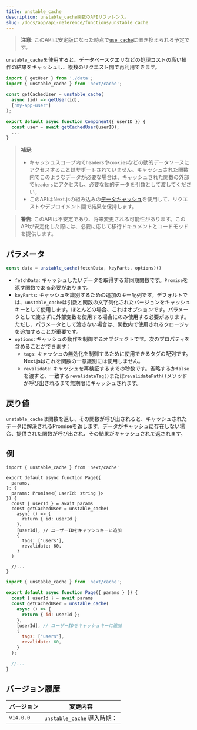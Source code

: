 ```yaml
---
title: unstable_cache
description: unstable_cache関数のAPIリファレンス。
slug: /docs/app/api-reference/functions/unstable_cache
---
```


> **注意:** このAPIは安定版になった時点で[`use cache`](/docs/app/api-reference/directives/use-cache)に置き換えられる予定です。

`unstable_cache`を使用すると、データベースクエリなどの処理コストの高い操作の結果をキャッシュし、複数のリクエスト間で再利用できます。

```jsx
import { getUser } from './data';
import { unstable_cache } from 'next/cache';

const getCachedUser = unstable_cache(
  async (id) => getUser(id),
  ['my-app-user']
);

export default async function Component({ userID }) {
  const user = await getCachedUser(userID);
  ...
}
```

> **補足**:
>
> - キャッシュスコープ内で`headers`や`cookies`などの動的データソースにアクセスすることはサポートされていません。キャッシュされた関数内でこのようなデータが必要な場合は、キャッシュされた関数の外部で`headers`にアクセスし、必要な動的データを引数として渡してください。
> - このAPIはNext.jsの組み込みの[データキャッシュ](/docs/app/deep-dive/caching#data-cache)を使用して、リクエストやデプロイメント間で結果を保持します。

> **警告**: このAPIは不安定であり、将来変更される可能性があります。このAPIが安定化した際には、必要に応じて移行ドキュメントとコードモッドを提供します。

## パラメータ

```jsx
const data = unstable_cache(fetchData, keyParts, options)()
```

- `fetchData`: キャッシュしたいデータを取得する非同期関数です。`Promise`を返す関数である必要があります。
- `keyParts`: キャッシュを識別するための追加のキー配列です。デフォルトでは、`unstable_cache`は引数と関数の文字列化されたバージョンをキャッシュキーとして使用します。ほとんどの場合、これはオプションです。パラメータとして渡さずに外部変数を使用する場合にのみ使用する必要があります。ただし、パラメータとして渡さない場合は、関数内で使用されるクロージャを追加することが重要です。
- `options`: キャッシュの動作を制御するオブジェクトです。次のプロパティを含めることができます：
  - `tags`: キャッシュの無効化を制御するために使用できるタグの配列です。Next.jsはこれを関数の一意識別には使用しません。
  - `revalidate`: キャッシュを再検証するまでの秒数です。省略するか`false`を渡すと、一致する`revalidateTag()`または`revalidatePath()`メソッドが呼び出されるまで無期限にキャッシュされます。

## 戻り値

`unstable_cache`は関数を返し、その関数が呼び出されると、キャッシュされたデータに解決されるPromiseを返します。データがキャッシュに存在しない場合、提供された関数が呼び出され、その結果がキャッシュされて返されます。

## 例

```tsx filename="app/page.tsx" switcher
import { unstable_cache } from 'next/cache'

export default async function Page({
  params,
}: {
  params: Promise<{ userId: string }>
}) {
  const { userId } = await params
  const getCachedUser = unstable_cache(
    async () => {
      return { id: userId }
    },
    [userId], // ユーザーIDをキャッシュキーに追加
    {
      tags: ['users'],
      revalidate: 60,
    }
  )

  //...
}
```

```jsx filename="app/page.jsx" switcher
import { unstable_cache } from 'next/cache';

export default async function Page({ params } }) {
  const { userId } = await params
  const getCachedUser = unstable_cache(
    async () => {
      return { id: userId };
    },
    [userId], // ユーザーIDをキャッシュキーに追加
    {
      tags: ["users"],
      revalidate: 60,
    }
  );

  //...
}
```

## バージョン履歴

| バージョン | 変更内容                           |
| --------- | ---------------------------------- |
| `v14.0.0` | `unstable_cache` 導入時期：         |
